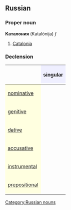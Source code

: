 ==Russian==
[[Category:Russian nouns]]
===Proper noun===
'''Каталония''' (Katalónija) ''f''

#[[Catalonia]]

===Declension===
{| border="1" cellpadding="4" cellspacing="0"
!
! style="background-color: #EFEFFF" align="center"|[[singular]]
|-
! style="background-color: #FFFFE0" align="left"|[[nominative case|nominative]]
| align="center"|{{RUchar|Катало́ния}}
|-
! style="background-color: #FFFFE0" align="left"|[[genitive case|genitive]]
| align="center"|{{RUchar|Катало́нии}}
|-
! style="background-color: #FFFFE0" align="left"|[[dative case|dative]]
| align="center"|{{RUchar|Катало́нии}}
|-
! style="background-color: #FFFFE0" align="left"|[[accusative case|accusative]]
| align="center"|{{RUchar|Катало́нию}}
|-
! style="background-color: #FFFFE0" align="left"|[[instrumental case|instrumental]]
| align="center"|{{RUchar|Катало́нией, -ею}}
|-
! style="background-color: #FFFFE0" align="left"|[[prepositional case|prepositional]]
| align="center"|{{RUchar|о Катало́нии}}
|}